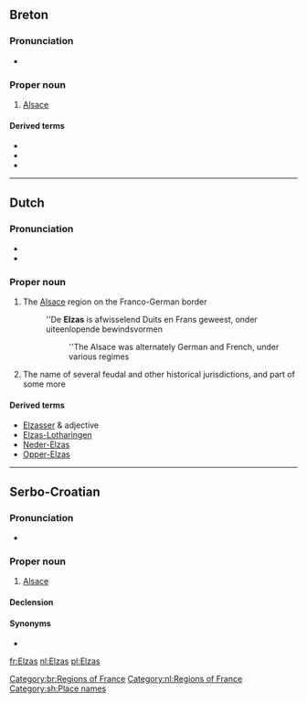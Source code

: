 ==Breton==

===Pronunciation===
* {{IPA|/ˈɛl.zas/|lang=br}}

===Proper noun===
{{head|br|proper noun}}

# [[Alsace]]

====Derived terms====
* {{l|br|Elzasad}}
* {{l|br|elzaseg}}
* {{l|br|elzasek}}

[[Category:br:Regions of France]]

----

==Dutch==
{{wikipedia|lang=nl}}

===Pronunciation===
* {{IPA|/ˈɛlzɑs/|lang=nl}}
* {{audio|Nl-Elzas.ogg|Audio}}

===Proper noun===
{{nl-proper noun|n}}

# The [[Alsace]] region on the Franco-German border
#: ''De '''Elzas''' is afwisselend Duits en Frans geweest, onder uiteenlopende bewindsvormen
#:: ''The Alsace was alternately German and French, under various regimes
# The name of several feudal and other historical jurisdictions, and part of some more

====Derived terms====
* [[Elzasser]] {{g2|m}} & adjective
* [[Elzas-Lotharingen]] {{g2|n}}
* [[Neder-Elzas]] {{g2|n}}
* [[Opper-Elzas]] {{g2|n}}

[[Category:nl:Regions of France]]

----

==Serbo-Croatian==

===Pronunciation===
* {{IPA|/ělzas/|lang=sh}}

===Proper noun===
{{sh-proper noun|g=m|head=Èlzas|r|Елзас|Ѐлзас}}

# [[Alsace]]

====Declension====
{{sh-decl-noun-unc
|Èlzas
|Elzasa
|Elzasu
|Elzas
|Elzase
|Elzasu
|Elzasom
}}

====Synonyms====
* {{l|sh|Alsace}}

[[Category:sh:Place names]]

[[fr:Elzas]]
[[nl:Elzas]]
[[pl:Elzas]]